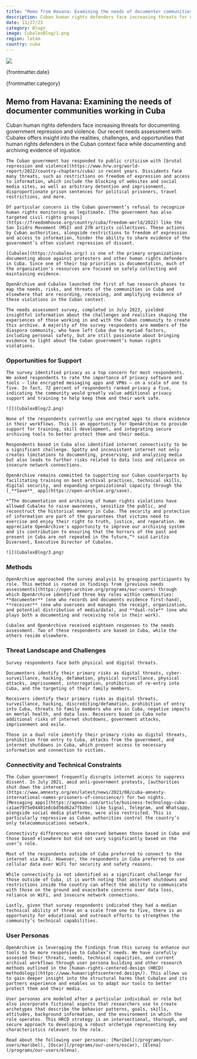 ```yaml
---
title: "Memo from Havana: Examining the needs of documenter communities working in Cuba"
description: Cuban human rights defenders face increasing threats for documenting government repression and violence. Our recent needs assessment with Cubalex offers insight into the realities, challenges, and opportunities that human rights defenders in the Cuban context face while documenting and archiving evidence of injustice.
date: 11/27/23
category: Blogs
image: CubalexBlog/1.png
region: latam
country: cuba
---
```



<ArticleHeaderSection>

![](CubalexBlog/1.png)

{frontmatter.date}

{frontmatter.category}

## Memo from Havana: Examining the needs of documenter communities working in Cuba

Cuban human rights defenders face increasing threats for documenting government repression and violence. Our recent needs assessment with Cubalex offers insight into the realities, challenges, and opportunities that human rights defenders in the Cuban context face while documenting and archiving evidence of injustice.

</ArticleHeaderSection>
<ContentSection>

    The Cuban government has responded to public criticism with [brutal repression and violence](https://www.hrw.org/world-report/2022/country-chapters/cuba) in recent years. Dissidents face many threats, such as restrictions on freedom of expression and access to information, which include the blocking of websites and social media sites, as well as arbitrary detention and imprisonment, disproportionate prison sentences for political prisoners, travel restrictions, and more. 

    Of particular concern is the Cuban government’s refusal to recognize human rights monitoring as legitimate. [The government has also targeted civil rights groups](https://freedomhouse.org/country/cuba/freedom-world/2022) like the San Isidro Movement (MSI) and 27N artists collectives. These actions by Cuban authorities, alongside restrictions to freedom of expression and access to information, hinder the ability to share evidence of the government’s often violent repression of dissent. 

    [Cubalex](https://cubalex.org/) is one of the primary organizations documenting abuse against protesters and other human rights defenders in Cuba. Since one of their top priorities is documentation, much of the organization’s resources are focused on safely collecting and maintaining evidence.

    OpenArchive and Cubalex launched the first of two research phases to map the needs, risks, and threats of the communities in Cuba and elsewhere that are recording, receiving, and amplifying evidence of these violations in the Cuban context. 

    The needs assessment survey, completed in July 2023, yielded insightful information about the challenges and realities shaping the experiences of those working in and with the Cuban community to create this archive. A majority of the survey respondents are members of the diaspora community, who have left Cuba due to myriad factors, including personal safety, but are still passionate about bringing evidence to light about the Cuban government’s human rights violations. 

### Opportunities for Support

    The survey identified privacy as a top concern for most respondents. We asked respondents to rate the importance of privacy software and tools — like encrypted messaging apps and VPNs — on a scale of one to five. In fact, 72 percent of respondents ranked privacy a five, indicating the community would greatly value additional privacy support and training to help keep them and their work safe.

    ![](CubalexBlog/2.png)

    None of the respondents currently use encrypted apps to share evidence in their workflows. This is an opportunity for OpenArchive to provide support for training, skill development, and integrating secure archiving tools to better protect them and their media. 

    Respondents based in Cuba also identified internet connectivity to be a significant challenge. Spotty and inconsistent internet not only creates limitations to documenting, preserving, and analyzing media but also leads to further risks related to data loss and reliance on insecure network connections.

    OpenArchive remains committed to supporting our Cuban counterparts by facilitating training on best archival practices, technical skills, digital security, and expanding organizational capacity through the [_**Save**_ app](https://open-archive.org/save). 

    *“The documentation and archiving of human rights violations have allowed Cubalex to raise awareness, sensitize the public, and reconstruct the historical memory in Cuba. The security and protection of information are part of the guarantees that victims need to exercise and enjoy their right to truth, justice, and reparation. We appreciate OpenArchive's opportunity to improve our archiving system and its contribution to ensuring that the horrors of the past and present in Cuba are not repeated in the future,”* said Laritza Diversent, Executive Director of Cubalex.

    ![](CubalexBlog/3.png)

### Methods

    OpenArchive approached the survey analysis by grouping participants by role. This method is rooted in findings from [previous needs assessments](https://open-archive.org/programs/our-users) through which OpenArchive identified three key roles within communities: **documenter** (one who records and documents evidence first-hand), **receiver** (one who oversees and manages the receipt, organization, and potential distribution of media/data), and **dual-role** (one who plays both a documenting and receiving role in their work). 

    Cubalex and OpenArchive received eighteen responses to the needs assessment. Two of these respondents are based in Cuba, while the others reside elsewhere.

### Threat Landscape and Challenges

    Survey respondents face both physical and digital threats. 

    Documenters identify their primary risks as digital threats, cyber-surveillance, hacking, defamation, physical surveillance, physical attacks, imprisonment, interrogation, prohibition of re-entry into Cuba, and the targeting of their family members. 

    Receivers identify their primary risks as digital threats, surveillance, hacking, discrediting/defamation, prohibition of entry into Cuba, threats to family members who are in Cuba, negative impacts on mental health, and data loss. Receivers based in Cuba note additional risks of internet shutdowns, government attacks, imprisonment and exile.  

    Those in a dual role identify their primary risks as digital threats, prohibition from entry to Cuba, attacks from the government, and internet shutdowns in Cuba, which prevent access to necessary information and connection to victims. 

### Connectivity and Technical Constraints

    The Cuban government frequently disrupts internet access to suppress dissent. In July 2021, amid anti-government protests, [authorities shut down the internet](https://www.amnesty.org/en/latest/news/2021/08/cuba-amnesty-international-names-prisoners-of-conscience/) for two nights. [Messaging apps](https://apnews.com/article/business-technology-cuba-ca1ae7975e04481e8cbd56d62a7fb30e) like Signal, Telegram, and Whatsapp, alongside social media platforms, were also restricted. This is particularly repressive as Cuban authorities control the country’s only telecommunications network. 

    Connectivity differences were observed between those based in Cuba and those based elsewhere but did not vary significantly based on the user’s role. 

    Most of the respondents outside of Cuba preferred to connect to the internet via WiFi. However, the respondents in Cuba preferred to use cellular data over WiFi for security and safety reasons. 

    While connectivity is not identified as a significant challenge for those outside of Cuba, it is worth noting that internet shutdowns and restrictions inside the country can affect the ability to communicate with those on the ground and exacerbate concerns over data loss, reliance on WiFi, and insecure network connections. 

    Lastly, given that survey respondents indicated they had a median technical ability of three on a scale from one to five, there is an opportunity for educational and outreach efforts to strengthen the community’s technical capabilities.

### User Personas

    OpenArchive is leveraging the findings from this survey to enhance our tools to be more responsive to Cubalex’s needs. We have carefully assessed their threats, needs, technical capacities, and current archival workflows through user persona building and other research methods outlined in the [human-rights-centered-design (HRCD) methodology](https://www.humanrightscentered.design/). This allows us to gain deeper insight into the structural harms that Cubalex and its partners experience and enables us to adapt our tools to better protect them and their media.

    User personas are modeled after a particular individual or role but also incorporate fictional aspects that researchers use to create archetypes that describe the behavior patterns, goals, skills, attitudes, background information, and the environment in which the role operates. This HRCD strategy is an intersectional, thorough, and secure approach to developing a robust archetype representing key characteristics relevant to the role.

    Read about the following user personas: [Maribel](/programs/our-users/maribel), [Oscar](/programs/our-users/oscar), [Elena](/programs/our-users/elena). 

</ContentSection>
